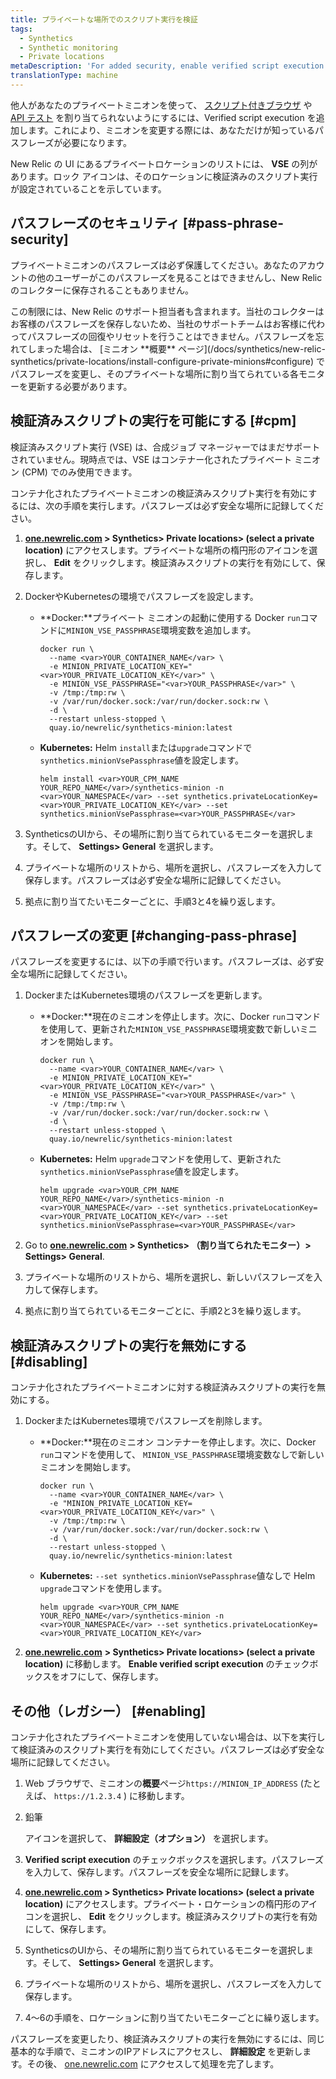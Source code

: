 ```yaml
---
title: プライベートな場所でのスクリプト実行を検証
tags:
  - Synthetics
  - Synthetic monitoring
  - Private locations
metaDescription: 'For added security, enable verified script execution to require a passphrase before assigning jobs to your minion in New Relic.'
translationType: machine
---
```


他人があなたのプライベートミニオンを使って、 [スクリプト付きブラウザ](/docs/synthetics/new-relic-synthetics/scripting-monitors/write-scripted-browsers) や [API テスト](/docs/synthetics/new-relic-synthetics/scripting-monitors/write-api-tests) を割り当てられないようにするには、Verified script execution を追加します。これにより、ミニオンを変更する際には、あなただけが知っているパスフレーズが必要になります。

New Relic の UI にあるプライベートロケーションのリストには、 **VSE** の列があります。ロック <Icon name="fe-lock"/>アイコンは、そのロケーションに検証済みのスクリプト実行が設定されていることを示しています。

## パスフレーズのセキュリティ [#pass-phrase-security]

プライベートミニオンのパスフレーズは必ず保護してください。あなたのアカウントの他のユーザーがこのパスフレーズを見ることはできませんし、New Relic のコレクターに保存されることもありません。

<Callout variant="important">
  この制限には、New Relic のサポート担当者も含まれます。当社のコレクターはお客様のパスフレーズを保存しないため、当社のサポートチームはお客様に代わってパスフレーズの回復やリセットを行うことはできません。パスフレーズを忘れてしまった場合は、 [ミニオン **概要** ページ](/docs/synthetics/new-relic-synthetics/private-locations/install-configure-private-minions#configure) でパスフレーズを変更し、そのプライベートな場所に割り当てられている各モニターを更新する必要があります。
</Callout>

## 検証済みスクリプトの実行を可能にする [#cpm]

<Callout variant="important">
  検証済みスクリプト実行 (VSE) は、合成ジョブ マネージャーではまだサポートされていません。現時点では、VSE はコンテナー化されたプライベート ミニオン (CPM) でのみ使用できます。
</Callout>

コンテナ化されたプライベートミニオンの検証済みスクリプト実行を有効にするには、次の手順を実行します。パスフレーズは必ず安全な場所に記録してください。

1. **[one.newrelic.com](https://one.newrelic.com/) > Synthetics> Private locations> (select a private location)** にアクセスします。プライベートな場所の楕円形のアイコンを選択し、 **Edit** をクリックします。検証済みスクリプトの実行を有効にして、保存します。

2. DockerやKubernetesの環境でパスフレーズを設定します。

   * **Docker:**プライベート ミニオンの起動に使用する Docker `run`コマンドに`MINION_VSE_PASSPHRASE`環境変数を追加します。

     ```
     docker run \
       --name <var>YOUR_CONTAINER_NAME</var> \
       -e MINION_PRIVATE_LOCATION_KEY="<var>YOUR_PRIVATE_LOCATION_KEY</var>" \
       -e MINION_VSE_PASSPHRASE="<var>YOUR_PASSPHRASE</var>" \
       -v /tmp:/tmp:rw \
       -v /var/run/docker.sock:/var/run/docker.sock:rw \
       -d \
       --restart unless-stopped \
       quay.io/newrelic/synthetics-minion:latest
     ```

   * **Kubernetes:** Helm `install`または`upgrade`コマンドで`synthetics.minionVsePassphrase`値を設定します。

     ```
     helm install <var>YOUR_CPM_NAME YOUR_REPO_NAME</var>/synthetics-minion -n <var>YOUR_NAMESPACE</var> --set synthetics.privateLocationKey=<var>YOUR_PRIVATE_LOCATION_KEY</var> --set synthetics.minionVsePassphrase=<var>YOUR_PASSPHRASE</var>
     ```

3. SyntheticsのUIから、その場所に割り当てられているモニターを選択します。そして、 **Settings> General** を選択します。

4. プライベートな場所のリストから、場所を選択し、パスフレーズを入力して保存します。パスフレーズは必ず安全な場所に記録してください。

5. 拠点に割り当てたいモニターごとに、手順3と4を繰り返します。

## パスフレーズの変更 [#changing-pass-phrase]

パスフレーズを変更するには、以下の手順で行います。パスフレーズは、必ず安全な場所に記録してください。

1. DockerまたはKubernetes環境のパスフレーズを更新します。

   * **Docker:**現在のミニオンを停止します。次に、Docker `run`コマンドを使用して、更新された`MINION_VSE_PASSPHRASE`環境変数で新しいミニオンを開始します。

     ```
     docker run \
       --name <var>YOUR_CONTAINER_NAME</var> \
       -e MINION_PRIVATE_LOCATION_KEY="<var>YOUR_PRIVATE_LOCATION_KEY</var>" \
       -e MINION_VSE_PASSPHRASE="<var>YOUR_PASSPHRASE</var>" \
       -v /tmp:/tmp:rw \
       -v /var/run/docker.sock:/var/run/docker.sock:rw \
       -d \
       --restart unless-stopped \
       quay.io/newrelic/synthetics-minion:latest
     ```

   * **Kubernetes:** Helm `upgrade`コマンドを使用して、更新された`synthetics.minionVsePassphrase`値を設定します。

     ```
     helm upgrade <var>YOUR_CPM_NAME YOUR_REPO_NAME</var>/synthetics-minion -n <var>YOUR_NAMESPACE</var> --set synthetics.privateLocationKey=<var>YOUR_PRIVATE_LOCATION_KEY</var> --set synthetics.minionVsePassphrase=<var>YOUR_PASSPHRASE</var>
     ```

2. Go to [**one.newrelic.com**](https://one.newrelic.com/) **> Synthetics> （割り当てられたモニター）> Settings> General**.

3. プライベートな場所のリストから、場所を選択し、新しいパスフレーズを入力して保存します。

4. 拠点に割り当てられているモニターごとに、手順2と3を繰り返します。

## 検証済みスクリプトの実行を無効にする [#disabling]

コンテナ化されたプライベートミニオンに対する検証済みスクリプトの実行を無効にする。

1. DockerまたはKubernetes環境でパスフレーズを削除します。

   * **Docker:**現在のミニオン コンテナーを停止します。次に、Docker `run`コマンドを使用して、 `MINION_VSE_PASSPHRASE`環境変数なしで新しいミニオンを開始します。

     ```
     docker run \
       --name <var>YOUR_CONTAINER_NAME</var> \
       -e "MINION_PRIVATE_LOCATION_KEY=<var>YOUR_PRIVATE_LOCATION_KEY</var>" \
       -v /tmp:/tmp:rw \
       -v /var/run/docker.sock:/var/run/docker.sock:rw \
       -d \
       --restart unless-stopped \
       quay.io/newrelic/synthetics-minion:latest
     ```

   * **Kubernetes:** `--set synthetics.minionVsePassphrase`値なしで Helm `upgrade`コマンドを使用します。

     ```
     helm upgrade <var>YOUR_CPM_NAME YOUR_REPO_NAME</var>/synthetics-minion -n <var>YOUR_NAMESPACE</var> --set synthetics.privateLocationKey=<var>YOUR_PRIVATE_LOCATION_KEY</var>
     ```

2. [**one.newrelic.com**](https://one.newrelic.com/) **> Synthetics> Private locations> (select a private location)** に移動します。 **Enable verified script execution** のチェックボックスをオフにして、保存します。

## その他（レガシー） [#enabling]

コンテナ化されたプライベートミニオンを使用していない場合は、以下を実行して検証済みのスクリプト実行を有効にしてください。パスフレーズは必ず安全な場所に記録してください。

1. Web ブラウザで、ミニオンの**概要**ページ`https://MINION_IP_ADDRESS` (たとえば、 `https://1.2.3.4` ) に移動します。

2. 鉛筆

   <Icon name="fe-edit-2"/>

   アイコンを選択して、 **詳細設定（オプション）** を選択します。

3. **Verified script execution** のチェックボックスを選択します。パスフレーズを入力して、保存します。パスフレーズを安全な場所に記録します。

4. **[one.newrelic.com](https://one.newrelic.com/) > Synthetics> Private locations> (select a private location)** にアクセスします。プライベート・ロケーションの楕円形のアイコンを選択し、 **Edit** をクリックします。検証済みスクリプトの実行を有効にして、保存します。

5. SyntheticsのUIから、その場所に割り当てられているモニターを選択します。そして、 **Settings> General** を選択します。

6. プライベートな場所のリストから、場所を選択し、パスフレーズを入力して保存します。

7. 4～6の手順を、ロケーションに割り当てたいモニターごとに繰り返します。

パスフレーズを変更したり、検証済みスクリプトの実行を無効にするには、同じ基本的な手順で、ミニオンのIPアドレスにアクセスし、 **詳細設定** を更新します。その後、 [one.newrelic.com](https://one.newrelic.com/) にアクセスして処理を完了します。